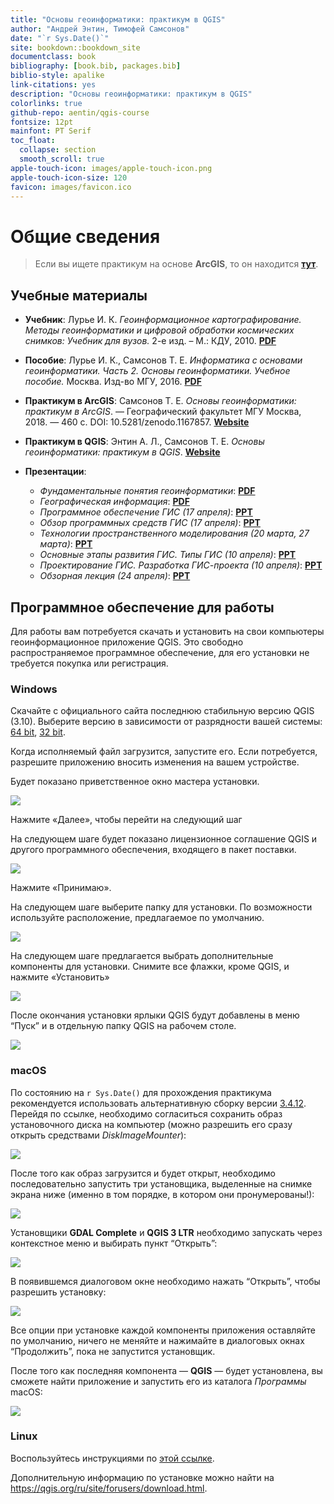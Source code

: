 ```yaml
--- 
title: "Основы геоинформатики: практикум в QGIS"
author: "Андрей Энтин, Тимофей Самсонов"
date: "`r Sys.Date()`"
site: bookdown::bookdown_site
documentclass: book
bibliography: [book.bib, packages.bib]
biblio-style: apalike
link-citations: yes
description: "Основы геоинформатики: практикум в QGIS"
colorlinks: true
github-repo: aentin/qgis-course
fontsize: 12pt
mainfont: PT Serif
toc_float:
  collapse: section
  smooth_scroll: true
apple-touch-icon: images/apple-touch-icon.png
apple-touch-icon-size: 120
favicon: images/favicon.ico
---
```


# Общие сведения {-}

<!-- Вторая пересдача по курсу «Основы геоинформатики» назначена на пятницу 11 сентября, 17:00 по московскому времени. Зачёт будет проведён в форме устного собеседования в дистанционном режиме на платформе Zoom: [ссылка](https://us02web.zoom.us/j/87114028549?pwd=OEVacURRTXYrMkZLbTNoWkdvRExrQT09) -->

<!-- Учебные материалы и вопросы для подготовки размещены на странице ниже.  -->

<!-- Обращаем ваше внимание, что для получения зачёта необходимо выполнить все практические работы. Преподаватели, которые вели у вас практические занятия в весеннем семестре, больше не будут принимать отчёты о практических работах. Вместо них отчёты следует направлять инженеру кафедры картографии А.Л. Энтину на электронную почту [aentin@geogr.msu.ru](mailto:aentin@geogr.msu.ru), в теме письма обязательно указывайте "основы геоинформатики", а также вашу фамилию. -->


> Если вы ищете практикум на основе __ArcGIS__, то он находится [__тут__](https://tsamsonov.github.io/arcgis-course/).

## Учебные материалы {-}

- __Учебник__: Лурье И. К. _Геоинформационное картографирование. Методы геоинформатики и цифровой обработки космических снимков: Учебник для вузов._ 2-е изд. – М.: КДУ, 2010. [__PDF__](https://istina.msu.ru/download/295728157/1jUpeD:roxrGk69x0LxZCpC5w_KNV0o390/)

- __Пособие__: Лурье И. К., Самсонов Т. Е. _Информатика с основами геоинформатики. Часть 2. Основы геоинформатики. Учебное пособие._ Москва. Изд-во МГУ, 2016. [__PDF__](https://istina.msu.ru/download/45821659/1ej66u:uSUtcUS-XmdMMyRRpC-yflDmCv8/)

- __Практикум в ArcGIS__: Самсонов Т. Е. _Основы геоинформатики: практикум в ArcGIS_. — Географический факультет МГУ Москва, 2018. — 460 с. DOI: 10.5281/zenodo.1167857. [__Website__](https://tsamsonov.github.io/arcgis-course/)

- __Практикум в QGIS__: Энтин А. Л., Самсонов Т. Е. _Основы геоинформатики: практикум в QGIS_. [__Website__](https://aentin.github.io/qgis-course/)

- __Презентации__:
  - *Фундаментальные понятия геоинформатики*: [__PDF__](https://www.dropbox.com/s/skfry975yev660o/GIS_Models_Referencing.pdf?dl=0)
  - *Географическая информация*: [__PDF__](https://www.dropbox.com/s/15x9c5a1zkk34ep/GIS_Information_Economics.pdf?dl=0)
  - *Программное обеспечение ГИС (17 апреля)*: [__PPT__](https://1drv.ms/p/s!AmtmZDq3JgxHgZYyWa7tCh6cnSncZg?e=4uXt7L)
  - *Обзор программных средств ГИС (17 апреля)*: [__PPT__](https://1drv.ms/b/s!AmtmZDq3JgxHgZYzXaJpig-PVM3g0A?e=XrTnyu)
  - *Технологии пространственного моделирования (20 марта, 27 марта)*: [__PPT__](https://1drv.ms/p/s!AmtmZDq3JgxHgZUH2LWFrSxmy9FnEw?e=NGpBCU)
  - *Основные этапы развития ГИС. Типы ГИС (10 апреля)*: [__PPT__](https://1drv.ms/p/s!AmtmZDq3JgxHgZYTeyK01FEjAt-08w?e=IXMy3D)
  - *Проектирование ГИС. Разработка ГИС-проекта (10 апреля)*: [__PPT__](https://1drv.ms/p/s!AmtmZDq3JgxHgZYS0k69BhHwrTxFzw?e=VL6xWU)
  - *Обзорная лекция (24 апреля)*: [__PPT__](https://1drv.ms/p/s!AmtmZDq3JgxHgZY1r1o6Vj4-J7ohlA?e=o6796y)

<!-- ## Программа зачета {-} -->

<!-- Для подготовки к зачету следует использовать перечень вопросов, представленный ниже. Данный перечень можно также [__просмотреть__](https://docs.google.com/spreadsheets/d/1XkEj_3ciispGcWGvSMhCuWBQhmZfvw0JpKXH3_YZemM/edit?usp=sharing) непосредственно в _Google Docs_ или [__скачать__](https://docs.google.com/spreadsheets/d/e/2PACX-1vQxLnmOdaCMSpLT-TL9t0F97mzlP-v8njteOoVm1NOijWYle9YQiv8ELWGmehVFNDyesQDyF9TPy63-/pub?output=xlsx) в формате _Microsoft Excel_. -->

<!-- ```{r, out.width = "690px", echo=FALSE} -->
<!-- # tab = googlesheets4::read_sheet("https://docs.google.com/spreadsheets/d/1XkEj_3ciispGcWGvSMhCuWBQhmZfvw0JpKXH3_YZemM/edit?usp=sharing") -->
<!-- knitr::include_url('https://docs.google.com/spreadsheets/d/e/2PACX-1vQxLnmOdaCMSpLT-TL9t0F97mzlP-v8njteOoVm1NOijWYle9YQiv8ELWGmehVFNDyesQDyF9TPy63-/pubhtml?gid=0&amp;single=true&amp;widget=true&amp;headers=false', height = '1938px') -->
<!-- ``` -->
<!-- Темы для подготовки составлены И. К. Лурье (лектор) и Т. Е. Самсоновым. -->

<!-- Темы занятия: -->

<!-- 1. Задачи пространственного моделирования -->
<!-- 2. Способы моделирования -->
<!-- 3. Подготовка исходных данных для создания модели -->
<!-- 4. Методы интерполяции -->
<!-- 5. Геостатистическая интерполяция и кригинг -->
<!-- 2. Сопоставление методов -->
<!-- 3. Применение пространственных моделей -->


## Программное обеспечение для работы {-}

Для работы вам потребуется скачать и установить на свои компьютеры геоинформационное приложение QGIS. Это свободно распространяемое программное обеспечение, для его установки не требуется покупка или регистрация. 

### Windows {-}

Скачайте с официального сайта последнюю стабильную версию QGIS (3.10). Выберите версию в зависимости от разрядности вашей системы: [64 bit](https://qgis.org/downloads/QGIS-OSGeo4W-3.10.3-3-Setup-x86_64.exe), [32 bit](https://qgis.org/downloads/QGIS-OSGeo4W-3.10.3-3-Setup-x86.exe).

Когда исполняемый файл загрузится, запустите его. Если потребуется, разрешите приложению вносить изменения на вашем устройстве. 

Будет показано приветственное окно мастера установки.

![](images/installation_instruction_win/win01.png)

Нажмите «Далее», чтобы перейти на следующий шаг

На следующем шаге будет показано лицензионное соглашение QGIS и другого программного обеспечения, входящего в пакет поставки.

![](images/installation_instruction_win/win02.png)

Нажмите «Принимаю».

На следующем шаге выберите папку для установки. По возможности используйте расположение, предлагаемое по умолчанию.

![](images/installation_instruction_win/win03.png)

На следующем шаге предлагается выбрать дополнительные компоненты для установки. Снимите все флажки, кроме QGIS, и нажмите «Установить»

![](images/installation_instruction_win/win04.png)

После окончания установки ярлыки QGIS будут добавлены в меню "Пуск" и в отдельную папку QGIS на рабочем столе.

![](images/installation_instruction_win/win05.png)

### macOS {-}

По состоянию на `r Sys.Date()` для прохождения практикума рекомендуется использовать альтернативную сборку версии [3.4.12](https://www.kyngchaos.com/files/software/qgis/QGIS-macOS-3.4.12-1.dmg). Перейдя по ссылке, необходимо согласиться сохранить образ установочного диска  на компьютер (можно разрешить его сразу открыть средствами _DiskImageMounter_):

![](images/installation_instruction_mac/mac01.png)

После того как образ загрузится и будет открыт, необходимо последовательно запустить три установщика, выделенные на снимке экрана ниже (именно в том порядке, в котором они пронумерованы!):

![](images/installation_instruction_mac/mac02.png)

Установщики __GDAL Complete__ и __QGIS 3 LTR__ необходимо запускать через контекстное меню и выбирать пункт "Открыть":

![](images/installation_instruction_mac/mac03.png)

В появившемся диалоговом окне необходимо нажать "Открыть", чтобы разрешить установку:

![](images/installation_instruction_mac/mac04.png)

Все опции при установке каждой компоненты приложения оставляйте по умолчанию, ничего не меняйте и нажимайте в диалоговых окнах "Продолжить", пока не запустится установщик.

После того как последняя компонента — __QGIS__ — будет установлена, вы сможете найти приложение и запустить его из каталога _Программы_ macOS:

![](images/installation_instruction_mac/mac05.png)

### Linux {-}

Воспользуйтесь инструкциями по [этой ссылке](https://qgis.org/ru/site/forusers/alldownloads.html#linux).

Дополнительную информацию по установке можно найти на [https://qgis.org/ru/site/forusers/download.html](https://qgis.org/ru/site/forusers/download.html).

<!-- # Введение{-} -->

<!-- Практикум разрабатывается для студентов кафедры картографии и геоинформатики географического факультета МГУ имени М.В. Ломоносова. Упражнения выполяются в свободно распространяемом ГИС-пакете [QGIS](https://www.qgis.org/ru/site/forusers/download.html). На занятиях вы можете пользоваться стационарными компьютерами в аудитории 1903, а для выполнения домашних работ вам нужно будет установить QGIS на ваши личные машины. -->

<!-- Сдавать отчёты и домашние работы мы будем через [Google Classroom](https://classroom.google.com). Для того, чтобы присоединиться к курсу, нужно: -->

<!-- 1. Зарегистрировать аккаунт Google. Для этого не обязательно создавать почтовый ящик в Google Mail, можно воспользоваться любой имеющейся почтой. -->
<!-- 2. Зайти на главную страницу Google Classroom (https://classroom.google.com) -->
<!-- 3. Присоединиться к курсу по коду **`glb5hvb`**. -->

<!-- Практиум находится в разработке, поэтому вы неизбежно столкнётесь с ошибками в данных, процедурах и текстах упражнений. О любых найденных ошибках, опечатках и выявленных проблемах с программным обеспечением прошу немедленно сообщать преподавателю одним из следующих способов: через систему учёта ошибок GitHub (Issues), через Classroom, по [электронной почте](mailto:aentin@geogr.msu.ru). -->

<!-- *Сейчас практикум доступен только в формате HTML, возможность его использования в других форматах (PDF, EPUB) будет реализована позже.* -->

<!-- **Перед выполнением практикума необходимо внимательно ознакомиться с регламентом и тщательно придерживаться его при выполнении заданий.** -->

<!-- ## Регламент{-} -->

<!-- Вы можете выполнять упражнения как на своих личных компьютерах, так и на стационарных компьютерах, которые имеются в аудитории 1903. Если вы пользуетесь личным компьютером, рекомендую создать папку `GIS` в корне одного из дисков и помещать материалы упражнений туда. Если вы работаете на компьютерах в 1903, соблюдайте следующие требования: -->

<!-- - __Ваша личная рабочая директория должна иметь адрес__ -->

<!--     `D:\GIS\<ваша кафедра>\<фамилия>` -->

<!--     Например, студент 207 группы Петров хранит результаты своей работы в каталоге `D:\GIS\207_CAR\Petrov`. Если в группе есть несколько человек с одинаковой фамилией, добавляйте к фамилии первые буквы имени и отчества, например: `D:\GIS\207_CAR\PetrovIS` -->

<!-- - __Каждое задание вы начинаете с того, что копируете соответствующую папку в свою директорию на локальном диске D.__ -->

<!--     Исходные данные для выполнения упражнений размещаются в виде файлового архива в Google Classroom. Вы скачиваете этот архив и распаковываете его в свою директорию -->

<!-- - __Отчётные файлы по упражнениям сдаются только через Classroom.__ -->